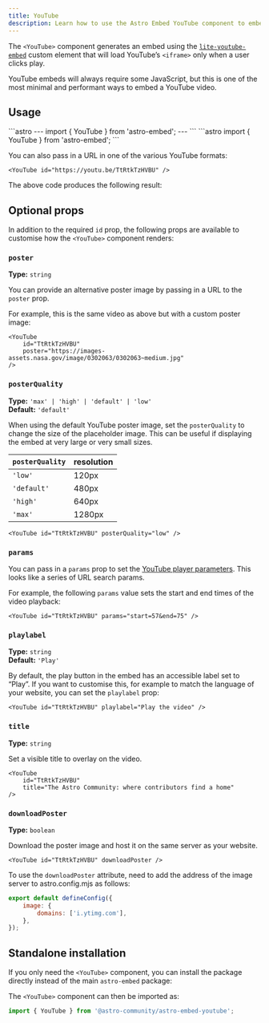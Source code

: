 ```yaml
---
title: YouTube
description: Learn how to use the Astro Embed YouTube component to embed YouTube videos in your website
---
```



The `<YouTube>` component generates an embed using the [`lite-youtube-embed`](https://github.com/paulirish/lite-youtube-embed) custom element that will load YouTube’s `<iframe>` only when a user clicks play.

YouTube embeds will always require some JavaScript, but this is one of the most minimal and performant ways to embed a YouTube video.

## Usage

<Tabs>
<TabItem label="Astro" icon="astro">
```astro
---
import { YouTube } from 'astro-embed';
---

<YouTube id="TtRtkTzHVBU" />
```
</TabItem>
<TabItem label="MDX" icon="seti:markdown">
```astro
import { YouTube } from 'astro-embed';

<YouTube id="TtRtkTzHVBU" />
```
</TabItem>
</Tabs>

You can also pass in a URL in one of the various YouTube formats:

```astro
<YouTube id="https://youtu.be/TtRtkTzHVBU" />
```

The above code produces the following result:

<YouTube id="https://youtu.be/TtRtkTzHVBU" />

## Optional props

In addition to the required `id` prop, the following props are available to customise how the `<YouTube>` component renders:

### `poster`

**Type:** `string`

You can provide an alternative poster image by passing in a URL to the `poster` prop.

For example, this is the same video as above but with a custom poster image:

```astro
<YouTube
	id="TtRtkTzHVBU"
	poster="https://images-assets.nasa.gov/image/0302063/0302063~medium.jpg"
/>
```

<YouTube
	id="TtRtkTzHVBU"
	poster="https://images-assets.nasa.gov/image/0302063/0302063~medium.jpg"
/>

### `posterQuality`

**Type:** `'max' | 'high' | 'default' | 'low'`  
**Default:** `'default'`

When using the default YouTube poster image, set the `posterQuality` to change the size of the placeholder image.
This can be useful if displaying the embed at very large or very small sizes.

| `posterQuality` | resolution |
| --------------- | ---------- |
| `'low'`         | 120px      |
| `'default'`     | 480px      |
| `'high'`        | 640px      |
| `'max'`         | 1280px     |

```astro
<YouTube id="TtRtkTzHVBU" posterQuality="low" />
```

<YouTube id="TtRtkTzHVBU" posterQuality="low" />

### `params`

You can pass in a `params` prop to set the [YouTube player parameters](https://developers.google.com/youtube/player_parameters#Parameters). This looks like a series of URL search params.

For example, the following `params` value sets the start and end times of the video playback:

```astro
<YouTube id="TtRtkTzHVBU" params="start=57&end=75" />
```

<YouTube id="TtRtkTzHVBU" params="start=57&end=75" />

### `playlabel`

**Type:** `string`  
**Default:** `'Play'`

By default, the play button in the embed has an accessible label set to “Play”.
If you want to customise this, for example to match the language of your website, you can set the `playlabel` prop:

```astro
<YouTube id="TtRtkTzHVBU" playlabel="Play the video" />
```

### `title`

**Type:** `string`

Set a visible title to overlay on the video.

```astro
<YouTube
	id="TtRtkTzHVBU"
	title="The Astro Community: where contributors find a home"
/>
```

<YouTube
	id="TtRtkTzHVBU"
	title="The Astro Community: where contributors find a home"
/>

### `downloadPoster`

**Type:** `boolean`

Download the poster image and host it on the same server as your website.

```astro
<YouTube id="TtRtkTzHVBU" downloadPoster />
```

To use the `downloadPoster` attribute, need to add the address of the image server to astro.config.mjs as follows:


```js
export default defineConfig({
	image: {
		domains: ['i.ytimg.com'],
	},
});
```

## Standalone installation

If you only need the `<YouTube>` component, you can install the package directly instead of the main `astro-embed` package:


<PackageManagers pkg="@astro-community/astro-embed-youtube" />

The `<YouTube>` component can then be imported as:

```js
import { YouTube } from '@astro-community/astro-embed-youtube';
```
